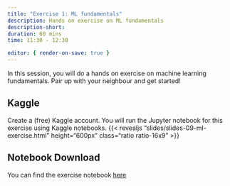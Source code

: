 ```yaml
---
title: "Exercise 1: ML fundamentals" 
description: Hands on exercise on ML fundamentals 
description-short: 
duration: 60 mins
time: 11:30 - 12:30

editor: { render-on-save: true }
---
```



In this session, you will do a hands on exercise on machine learning fundamentals. Pair up with your neighbour and get started!

## Kaggle

Create a (free) Kaggle account. You will run the Jupyter notebook for this exercise using Kaggle notebooks.
{{< revealjs "slides/slides-09-ml-exercise.html" height="600px" class="ratio ratio-16x9" >}}

## Notebook Download

You can find the exercise notebook [here](https://github.com/kvarada/Intro-to-ML-workshop-2024/blob/main/website/slides/downloads/exercise-01-ml-fundamentals.ipynb)

